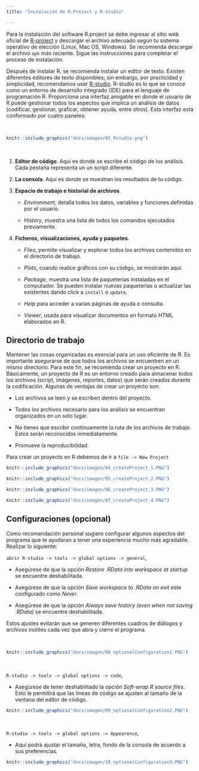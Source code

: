 ```yaml
---
title: "Instalación de R-Project y R-Studio"

---
```


Para la instalación del software R.project se debe ingresar al sitio web oficial de [R-project](https://cran.r-project.org/bin/windows/base/) y descargar el archivo adecuado según tu sistema operativo de elección (Linux, Mac OS, Windows). Se recomienda descargar el archivo `apk` más reciente. Sigue las instrucciones para completar el proceso de instalación.

Después de instalar R, se recomienda instalar un editor de texto. Existen diferentes editores de texto disponibles; sin embargo, por practicidad y simplicidad, recomendamos usar [R-studio](https://posit.co/download/rstudio-desktop/). R-studio es lo que se conoce como un entorno de desarrollo integrado (IDE) para el lenguaje de programación R. Proporciona una interfaz amigable en donde el usuario de R puede gestionar todos los aspectos que implica un análisis de datos (codificar, gestionar, graficar, obtener ayuda, entre otros). Esta interfaz esta conformado por cuatro paneles:

<br>

```r
knitr::include_graphics("docs/imagen/03_Rstudio.png")
```

<br> 

1. **Editor de código**. Aquí es donde se escribe el código de los análisis. Cada pestaña representa un un script diferente.

2. **La consola**. Aquí es donde se muestran los resultados de tu código.

3. **Espacio de trabajo e historial de archivos**. 

    - *Environment*, detalla todos los datos, variables y funciones definidas por el usuario.
  
    - *History*, muestra una lista de todos los comandos ejecutados previamente.

4. **Ficheros, visualizaciones, ayuda y paquetes**. 

    - *Files*, permite visualizar y explorar todos los archivos contenidos en el directorio de trabajo.
    
    - *Plots*, cuando realice gráficos con su código, se mostrarán aquí.
    
    - *Package*, muestra una lista de paqueterías instaladas en el computador. Se pueden instalar nuevas paqueterías o actualizar las existentes dando click a `install` o `update`.
    
    - *Help* para acceder a varias páginas de ayuda o consulta.
    
    - *Viewer*, usada para visualizar documentos en formato HTML elaborados en R.

## Directorio de trabajo

Mantener las cosas organizadas es esencial para un uso eficiente de R. Es importante asegurarse de que todos los archivos se encuentren en un mismo directorio. Para este fin, se recomienda crear un proyecto en R. Básicamente, un proyecto de R es un entorno creado para almacenar todos los archivos (script, imágenes, reportes, datos) que serán creados durante la codificación. Algunas de ventajas de crear un proyecto son:

  - Los archivos se leen y se escriben dentro del proyecto.
  
  - Todos los archivos necesario para los análisis se encuentran organizados en un solo lugar.
  
  - No tienes que escribir continuamente la ruta de los archivos de trabajo. Estos serán reconocidos inmediatamente.
  
  - Promueve la reproducibilidad.

Para crear un proyecto en R debemos de ir a `file -> New Project`


```r
knitr::include_graphics("docs/imagen/04_createProject_1.PNG")
```

```r
knitr::include_graphics("docs/imagen/05_createProject_2.PNG")
```

```r
knitr::include_graphics("docs/imagen/06_createProject_3.PNG")
```

```r
knitr::include_graphics("docs/imagen/07_createProject_4.PNG")
```

## Configuraciones (opcional)

Como recomendación personal sugiero configurar algunos aspectos del programa que te ayudaran a tener una experiencia mucho más agradable. Realizar lo siguiente:

`abrir R-studio -> tools -> global options -> general`,

  - Asegúrese de que la opción *Restore .RData into workspace at startup* se encuentre deshabilitada.
    
  - Asegúrese de que la opción *Save workspace to .RData on exit* este configurado como *Never*.
    
  - Asegúrese de que la opción *Always save history (even when not saving .RData)* se encuentre deshabilitada.
    
Estos ajustes evitarán que se generen diferentes cuadros de diálogos y archivos inútiles cada vez que abra y cierre el programa.

<br>

```r
knitr::include_graphics("docs/imagen/08_optionalConfiguration1.PNG")
```

<br>  
    
`R-studio -> tools -> global options -> code`,

  - Asegúrese de tener deshabilitado la opción *Soft-wrap R source files*. Esto le permitirá que las líneas de código se ajusten al tamaño de la ventana del editor de código.
    
```r
knitr::include_graphics("docs/imagen/09_optionalConfiguration2.PNG")
```

<br>

`R-studio -> tools -> global options -> Appearence`,

  - Aquí podrá ajustar el tamaño, letra, fondo de la consola de acuerdo a sus preferencias.


```r
knitr::include_graphics("docs/imagen/10_optionalConfiguration3.PNG")
```

<br>
